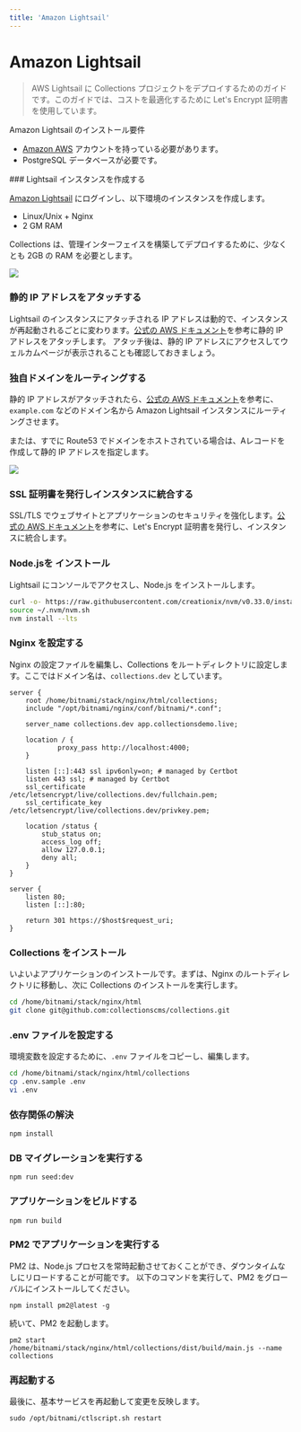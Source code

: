 ```yaml
---
title: 'Amazon Lightsail'
---
```



# Amazon Lightsail

> AWS Lightsail に Collections プロジェクトをデプロイするためのガイドです。このガイドでは、コストを最適化するために Let's Encrypt 証明書を使用しています。

Amazon Lightsail のインストール要件

- [Amazon AWS](https://aws.amazon.com/free) アカウントを持っている必要があります。
- PostgreSQL データベースが必要です。

<Steps>
### Lightsail インスタンスを作成する

[Amazon Lightsail](https://lightsail.aws.amazon.com/ls/?pg=ln&cp=bn) にログインし、以下環境のインスタンスを作成します。

- Linux/Unix + Nginx
- 2 GM RAM

<Callout type="warning">
  Collections は、管理インターフェイスを構築してデプロイするために、少なくとも 2GB の RAM
  を必要とします。
</Callout>

<p class="nx-mt-6 nx-leading-7 first:nx-mt-0">
  <img
    src="https://cdn.collections.dev/docs/region.png"
    style={{ boxShadow: '0 0 6px #17294033', borderRadius: '4px' }}
  />
</p>

### 静的 IP アドレスをアタッチする

Lightsail のインスタンスにアタッチされる IP アドレスは動的で、インスタンスが再起動されるごとに変わります。[公式の AWS ドキュメント](https://lightsail.aws.amazon.com/ls/docs/ja_jp/articles/lightsail-create-static-ip)を参考に静的 IP アドレスをアタッチします。
アタッチ後は、静的 IP アドレスにアクセスしてウェルカムページが表示されることも確認しておきましょう。

### 独自ドメインをルーティングする

静的 IP アドレスがアタッチされたら、[公式の AWS ドキュメント](https://lightsail.aws.amazon.com/ls/docs/ja_jp/articles/lightsail-how-to-create-dns-entry)を参考に、`example.com` などのドメイン名から Amazon Lightsail インスタンスにルーティングさせます。

または、すでに Route53 でドメインをホストされている場合は、Aレコードを作成して静的 IP アドレスを指定します。

<p class="nx-mt-6 nx-leading-7 first:nx-mt-0">
  <img
    src="https://cdn.collections.dev/docs/route53.png"
    style={{ boxShadow: '0 0 6px #17294033', borderRadius: '4px' }}
  />
</p>

### SSL 証明書を発行しインスタンスに統合する

SSL/TLS でウェブサイトとアプリケーションのセキュリティを強化します。[公式の AWS ドキュメント](https://docs.aws.amazon.com/ja_jp/lightsail/latest/userguide/amazon-lightsail-using-lets-encrypt-certificates-with-lamp.html)を参考に、Let's Encrypt 証明書を発行し、インスタンスに統合します。

### Node.jsを インストール

Lightsail にコンソールでアクセスし、Node.js をインストールします。

```bash
curl -o- https://raw.githubusercontent.com/creationix/nvm/v0.33.0/install.sh | bash
source ~/.nvm/nvm.sh
nvm install --lts
```

### Nginx を設定する

Nginx の設定ファイルを編集し、Collections をルートディレクトリに設定します。ここではドメイン名は、`collections.dev` としています。

```
server {
    root /home/bitnami/stack/nginx/html/collections;
    include "/opt/bitnami/nginx/conf/bitnami/*.conf";

    server_name collections.dev app.collectionsdemo.live;

    location / {
            proxy_pass http://localhost:4000;
    }

    listen [::]:443 ssl ipv6only=on; # managed by Certbot
    listen 443 ssl; # managed by Certbot
    ssl_certificate /etc/letsencrypt/live/collections.dev/fullchain.pem;
    ssl_certificate_key /etc/letsencrypt/live/collections.dev/privkey.pem;

    location /status {
        stub_status on;
        access_log off;
        allow 127.0.0.1;
        deny all;
    }
}

server {
    listen 80;
    listen [::]:80;

    return 301 https://$host$request_uri;
}
```

### Collections をインストール

いよいよアプリケーションのインストールです。まずは、Nginx のルートディレクトリに移動し、次に Collections のインストールを実行します。

```bash
cd /home/bitnami/stack/nginx/html
git clone git@github.com:collectionscms/collections.git
```

### .env ファイルを設定する

環境変数を設定するために、`.env` ファイルをコピーし、編集します。

```bash
cd /home/bitnami/stack/nginx/html/collections
cp .env.sample .env
vi .env
```

### 依存関係の解決

```
npm install
```

### DB マイグレーションを実行する

```
npm run seed:dev
```

### アプリケーションをビルドする

```
npm run build
```

### PM2 でアプリケーションを実行する

PM2 は、Node.js プロセスを常時起動させておくことができ、ダウンタイムなしにリロードすることが可能です。
以下のコマンドを実行して、PM2 をグローバルにインストールしてください。

```
npm install pm2@latest -g
```

続いて、PM2 を起動します。

```
pm2 start /home/bitnami/stack/nginx/html/collections/dist/build/main.js --name collections
```

### 再起動する

最後に、基本サービスを再起動して変更を反映します。

```
sudo /opt/bitnami/ctlscript.sh restart
```

</Steps>
